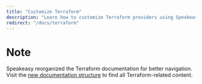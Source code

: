 ```yaml
---
title: "Customize Terraform"
description: "Learn how to customize Terraform providers using Speakeasy extensions and configurations."
redirect: "/docs/terraform"
---
```

# Note
Speakeasy reorganized the Terraform documentation for better navigation. Visit the [new documentation structure](/docs/terraform) to find all Terraform-related content.
